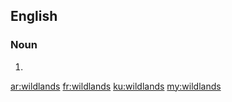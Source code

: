 ==English==

===Noun===
{{head|en|plural}}

# {{plural of|wildland|lang=en|nocat=1}}

[[ar:wildlands]]
[[fr:wildlands]]
[[ku:wildlands]]
[[my:wildlands]]